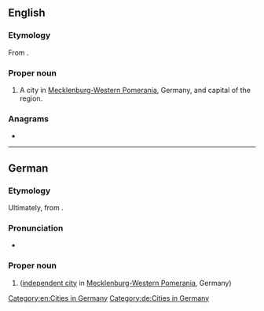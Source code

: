 ==English==
{{wikipedia|lang=en}}

===Etymology===
From {{etyl|de|en}}.

===Proper noun===
{{en-proper noun}}

# A city in [[Mecklenburg-Western Pomerania]], Germany, and capital of the region.

===Anagrams===
* {{anagrams|en|winchers}}

[[Category:en:Cities in Germany]]

----

==German==
{{wikipedia|lang=de}}

===Etymology===
Ultimately, from {{etyl|pox|de}}.

===Pronunciation===
* {{audio|De-Schwerin.ogg|Audio|lang=de}}

===Proper noun===
{{de-proper noun|n}}

# {{l|en|Schwerin}} ([[independent city]] in [[Mecklenburg-Western Pomerania]], Germany)

[[Category:de:Cities in Germany]]